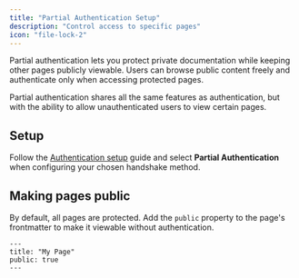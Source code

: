 ```yaml
---
title: "Partial Authentication Setup"
description: "Control access to specific pages"
icon: "file-lock-2"
---
```


Partial authentication lets you protect private documentation while keeping other pages publicly viewable. Users can browse public content freely and authenticate only when accessing protected pages.

Partial authentication shares all the same features as authentication, but with the ability to allow unauthenticated users to view certain pages.

## Setup

Follow the [Authentication setup](/authentication-personalization/authentication-setup) guide and select **Partial Authentication**  when configuring your chosen handshake method.

## Making pages public

By default, all pages are protected. Add the `public` property to the page's frontmatter to make it viewable without authentication.

```mdx
---
title: "My Page"
public: true
---
```
